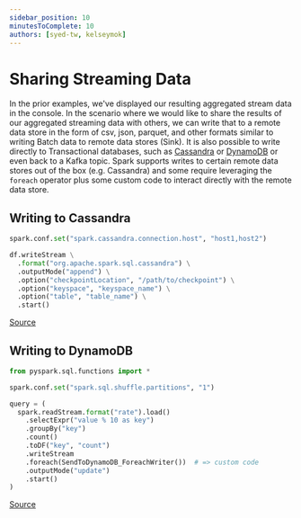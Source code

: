 ```yaml
---
sidebar_position: 10
minutesToComplete: 10
authors: [syed-tw, kelseymok]
---
```

# Sharing Streaming Data
In the prior examples, we've displayed our resulting aggregated stream data in the console. In the scenario where we would like to share the results of our aggregated streaming data with others, we can write that to a remote data store in the form of csv, json, parquet, and other formats similar to writing Batch data to remote data stores (Sink). It is also possible to write directly to Transactional databases, such as [Cassandra](https://docs.databricks.com/structured-streaming/examples.html#write-to-cassandra-as-a-sink-for-structured-streaming-in-python) or [DynamoDB](https://docs.databricks.com/structured-streaming/examples.html#write-to-amazon-dynamodb-using-foreach-in-scala-and-python) or even back to a Kafka topic. Spark supports writes to certain remote data stores out of the box (e.g. Cassandra) and some require leveraging the `foreach` operator plus some custom code to interact directly with the remote data store.

## Writing to Cassandra
```python
spark.conf.set("spark.cassandra.connection.host", "host1,host2")

df.writeStream \
  .format("org.apache.spark.sql.cassandra") \
  .outputMode("append") \
  .option("checkpointLocation", "/path/to/checkpoint") \
  .option("keyspace", "keyspace_name") \
  .option("table", "table_name") \
  .start()
```
[Source](https://docs.databricks.com/structured-streaming/examples.html#write-to-cassandra-as-a-sink-for-structured-streaming-in-python)

## Writing to DynamoDB
```python
from pyspark.sql.functions import *

spark.conf.set("spark.sql.shuffle.partitions", "1")

query = (
  spark.readStream.format("rate").load()
    .selectExpr("value % 10 as key")
    .groupBy("key")
    .count()
    .toDF("key", "count")
    .writeStream
    .foreach(SendToDynamoDB_ForeachWriter())  # => custom code 
    .outputMode("update")
    .start()
)
```
[Source](https://docs.databricks.com/structured-streaming/examples.html#write-to-amazon-dynamodb-using-foreach-in-scala-and-python)
